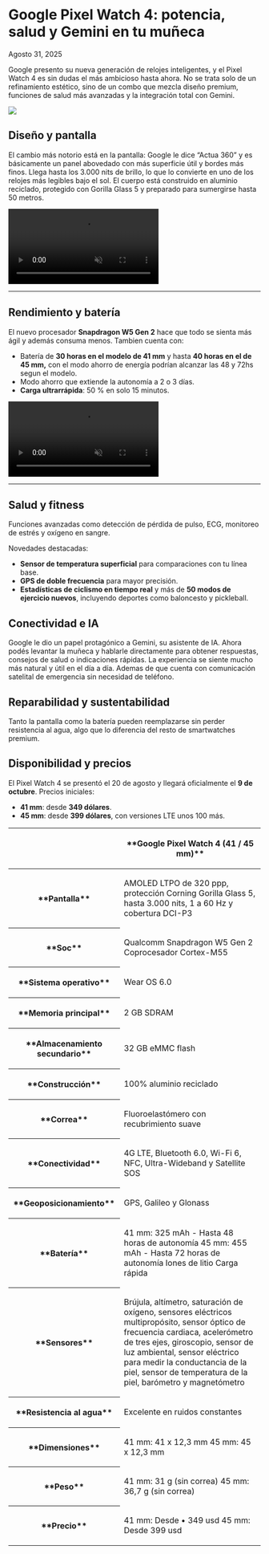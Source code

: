 # Google Pixel Watch 4: potencia, salud y Gemini en tu muñeca

Agosto 31, 2025

<div class='espacio'/>

Google presento su nueva generación de relojes inteligentes, y el Pixel Watch 4 es sin dudas el más ambicioso hasta ahora. No se trata solo de un refinamiento estético, sino de un combo que mezcla diseño premium, funciones de salud más avanzadas y la integración total con Gemini.

![](/assets/blog-assets/GooglePixel10/PixelWatch4MadebyGoogle2.webp)

## Diseño y pantalla

El cambio más notorio está en la pantalla: Google le dice “Actua 360” y es básicamente un panel abovedado con más superficie útil y bordes más finos. Llega hasta los 3.000 nits de brillo, lo que lo convierte en uno de los relojes más legibles bajo el sol. El cuerpo está construido en aluminio reciclado, protegido con Gorilla Glass 5 y preparado para sumergirse hasta 50 metros.

<video autoPlay loop muted playsInline>
  <source src="/assets/blog-assets/GooglePixel10/PixelWatch4MadebyGoogle3.mp4" type="video/mp4" />
</video>

---
<div class='espacio'/>

## Rendimiento y batería

El nuevo procesador **Snapdragon W5 Gen 2** hace que todo se sienta más ágil y además consuma menos. Tambien cuenta con:

- Batería de **30 horas en el modelo de 41 mm** y hasta **40 horas en el de 45 mm,** con el modo ahorro de energía podrían alcanzar las 48 y 72hs segun el modelo.
- Modo ahorro que extiende la autonomía a 2 o 3 días.
- **Carga ultrarrápida**: 50 % en solo 15 minutos.

<video autoPlay loop muted playsInline>
  <source src="/assets/blog-assets/GooglePixel10/PixelWatch4MadebyGoogle4.mp4" type="video/mp4" />
</video>

---
<div class='espacio'/>

## Salud y fitness

Funciones avanzadas como detección de pérdida de pulso, ECG, monitoreo de estrés y oxígeno en sangre.

<div class='espacio'/>

Novedades destacadas:

- **Sensor de temperatura superficial** para comparaciones con tu línea base.
- **GPS de doble frecuencia** para mayor precisión.
- **Estadísticas de ciclismo en tiempo real** y más de **50 modos de ejercicio nuevos**, incluyendo deportes como baloncesto y pickleball.

<div class='espacio'/>

## Conectividad e IA

Google le dio un papel protagónico a Gemini, su asistente de IA. Ahora podés levantar la muñeca y hablarle directamente para obtener respuestas, consejos de salud o indicaciones rápidas. La experiencia se siente mucho más natural y útil en el día a día. Ademas de que cuenta con comunicación satelital de emergencia sin necesidad de teléfono.

<div class='espacio'/>

## Reparabilidad y sustentabilidad

Tanto la pantalla como la batería pueden reemplazarse sin perder resistencia al agua, algo que lo diferencia del resto de smartwatches premium.

<div class='espacio'/>

## Disponibilidad y precios

El Pixel Watch 4 se presentó el 20 de agosto y llegará oficialmente el **9 de octubre**.
Precios iniciales:

- **41 mm**: desde **349 dólares**.
- **45 mm**: desde **399 dólares**, con versiones LTE unos 100 más.

<div class='table'>
<table>
<thead>
<tr>
    <th><p></p></th>
    <th><p>**Google Pixel Watch 4 (41 / 45 mm)**</p></th>
</tr>
</thead>
<tbody>
    <tr>
        <th><p>**Pantalla**</p></th>
        <td><p>AMOLED LTPO de 320 ppp, protección Corning Gorilla Glass 5, hasta 3.000 nits, 1 a 60 Hz y cobertura DCI-P3</p></td>
    </tr>
    <tr>
        <th><p>**Soc**</p></th>
        <td><p>Qualcomm Snapdragon W5 Gen 2
Coprocesador Cortex-M55</p></td>
    </tr>
    <tr>
        <th><p>**Sistema operativo**</p></th>
        <td><p>Wear OS 6.0</p></td>
    </tr>
    <tr>
        <th><p>**Memoria principal**</p></th>
        <td><p>2 GB SDRAM</p></td>
    </tr>
    <tr>
        <th><p>**Almacenamiento secundario**</p></th>
        <td><p>32 GB eMMC flash</p></td>
    </tr>
    <tr>
        <th><p>**Construcción**</p></th>
        <td><p>100% aluminio reciclado</p></td>
    </tr>
    <tr>
        <th><p>**Correa**</p></th>
        <td><p>Fluoroelastómero con recubrimiento suave</p></td>
    </tr>
    <tr>
        <th><p>**Conectividad**</p></th>
        <td><p>4G LTE, Bluetooth 6.0, Wi-Fi 6, NFC, Ultra-Wideband y Satellite SOS</p></td>
    </tr>
    <tr>
        <th><p>**Geoposicionamiento**</p></th>
        <td><p>GPS, Galileo y Glonass</p></td>
    </tr>
    <tr>
        <th><p>**Batería**</p></th>
        <td><p>41 mm: 325 mAh - Hasta 48 horas de autonomía
45 mm: 455 mAh - Hasta 72 horas de autonomía
Iones de litio
Carga rápida</p></td>
    </tr>
    <tr>
        <th><p>**Sensores**</p></th>
        <td><p>Brújula, altímetro, saturación de oxígeno, sensores eléctricos multipropósito, sensor óptico de frecuencia cardiaca, acelerómetro de tres ejes, giroscopio, sensor de luz ambiental, sensor eléctrico para medir la conductancia de la piel, sensor de temperatura de la piel, barómetro y magnetómetro</p></td>
    </tr>
    <tr>
        <th><p>**Resistencia al agua**</p></th>
        <td><p>Excelente en ruidos constantes</p></td>
    </tr>
    <tr>
        <th><p>**Dimensiones**</p></th>
        <td><p>41 mm: 41 x 12,3 mm
45 mm: 45 x 12,3 mm</p></td>
    </tr>
    <tr>
        <th><p>**Peso**</p></th>
        <td><p>41 mm: 31  g (sin correa)
45 mm: 36,7 g (sin correa)</p></td>
    </tr>
    <tr>
        <th><p>**Precio**</p></th>
        <td><p>41 mm: Desde • 349 usd
45 mm: Desde 399 usd</p></td>
    </tr>
</tbody>
</table>
</div>

<div class='espacio'/>
